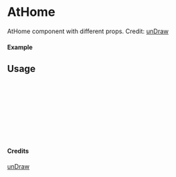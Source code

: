 
<Meta of={AtHome} title="unDraw/AtHome" />

# AtHome

AtHome component with different props.
Credit: [unDraw](https://undraw.co/illustrations)

#### Example

<Canvas of={AtHome.Primary} />

## Usage

```ts
import { AtHome } from "yadl-ui";

const Example = () => {
  return (
      <AtHome />
  );
};

export default Example;
```

#### Credits
[unDraw](https://undraw.co/illustrations)
